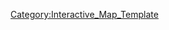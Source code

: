 {{overlay
|image = {{{world}}}_Map.jpg
|width        = {{MapRatio|375|{{{ratio|1|mapwidth=1}}}}}
|height       = {{MapRatio|186|{{{ratio|1|mapheight=1}}}}}
<!--|AjaxXMLRequest = {{{AjaxXMLRequest|0}}}-->

|columns      = 0
|grid         = 0

|highlight    = 0
|collapsible  = 0

<!--|popupPrefix = World_{{{world}}}_-->

|overlayNoHeader = 0

|overlayHeaderText = World {{{world}}}
|overlayHeaderTextLink = World 1
|overlayNoHeader = 

<!--{{User:Totlmstr/Template:WorldPoint
| point = A  
| count = 1 
| xloc = 103
| yloc = 30
| special = specialtestpoint
}}-->

|overlay1 = A
|overlay1top = {{MapRatio|30|{{{ratio|1}}}}}
|overlay1left = {{MapRatio|103|{{{ratio|1}}}}}
<!--|overlay1form = popupajax-->
|overlay1tip = World1-4-A
|overlay1popupimage = Blank_square.svg
|overlay1popupimagewidth = 20

<!--|overlay2 = B
|overlay2top = {{MapRatio|87|{{{ratio|1}}}}}
|overlay2left = {{MapRatio|123|{{{ratio|1}}}}}
|overlay2form = popupajax
|overlay2tip = World1-4-B
|overlay2popupimage = Blank_square.svg
|overlay2popupimagewidth = 20

|overlay3 = C
|overlay3top = {{MapRatio|51|{{{ratio|1}}}}}
|overlay3left = {{MapRatio|179|{{{ratio|1}}}}}
|overlay3form = popup
|overlay3tip = Steel +10/15/20
|overlay3popupimage = Blank_square.svg
|overlay3popupimagewidth = 20

|overlay4 = D
|overlay4top = {{MapRatio|35|{{{ratio|1}}}}}
|overlay4left = {{MapRatio|268|{{{ratio|1}}}}}
|overlay4form = popup
|overlay4tip = Buaxite +10/15/20
|overlay4popupimage = Blank_square.svg
|overlay4popupimagewidth = 20

|overlay5 = E
|overlay5top = {{MapRatio|84|{{{ratio|1}}}}}
|overlay5left = {{MapRatio|238|{{{ratio|1}}}}}
|overlay5form = popupajax
|overlay5tip = World1-4-E
|overlay5popupimage = Blank_square.svg
|overlay5popupimagewidth = 20

|overlay6 = F
|overlay6top = {{MapRatio|79|{{{ratio|1}}}}}
|overlay6left = {{MapRatio|317|{{{ratio|1}}}}}
|overlay6form = popupajax
|overlay6tip = World1-4-F
|overlay6popupimage = Blank_square.svg
|overlay6popupimagewidth = 20

|overlay7 = G
|overlay7top = {{MapRatio|120|{{{ratio|1}}}}}
|overlay7left = {{MapRatio|117|{{{ratio|1}}}}}
|overlay7form = popup
|overlay7tip = Ammo +10/15/20
|overlay7popupimage = Blank_square.svg
|overlay7popupimagewidth = 20

|overlay8 = H
|overlay8top = {{MapRatio|119|{{{ratio|1}}}}}
|overlay8left = {{MapRatio|184|{{{ratio|1}}}}}
|overlay8form = popup
|overlay8tip = Steel +10/15/20
|overlay8popupimage = Blank_square.svg
|overlay8popupimagewidth = 20

|overlay9 = I
|overlay9top = {{MapRatio|128|{{{ratio|1}}}}}
|overlay9left = {{MapRatio|249|{{{ratio|1}}}}}
|overlay9form = popupajax
|overlay9tip = World1-4-I
|overlay9popupimage = Blank_square.svg
|overlay9popupimagewidth = 20

|overlay10 = J
|overlay10top = {{MapRatio|147|{{{ratio|1}}}}}
|overlay10left = {{MapRatio|340|{{{ratio|1}}}}}
|overlay10form = popupajax
|overlay10tip = World1-4-J
|overlay10popupimage = Blank_square.svg
|overlay10popupimagewidth = 20-->
}}
<noinclude>
[[Category:Interactive_Map_Template]]
</noinclude>